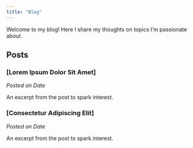 ```yaml
---
title: "Blog"
---
```


Welcome to my blog! Here I share my thoughts on topics I'm passionate about.

## Posts

### \[Lorem Ipsum Dolor Sit Amet\]

*Posted on Date*

An excerpt from the post to spark interest.

### \[Consectetur Adipiscing Elit\]

*Posted on Date*

An excerpt from the post to spark interest.
